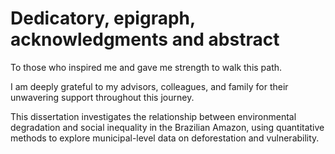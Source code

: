 # Dedicatory, epigraph, acknowledgments and abstract {.unnumbered}

\clearpage

\section*{Dedicatory}

To those who inspired me and gave me strength to walk this path.

\clearpage

\section*{Acknowledgments}

I am deeply grateful to my advisors, colleagues, and family for their unwavering support throughout this journey.

\clearpage

\section*{Abstract}

This dissertation investigates the relationship between environmental degradation and social inequality in the Brazilian Amazon, using quantitative methods to explore municipal-level data on deforestation and vulnerability.

\clearpage

\setcounter{tocdepth}{2}
\renewcommand{\contentsname}{Table of Contents}
\tableofcontents
\clearpage

